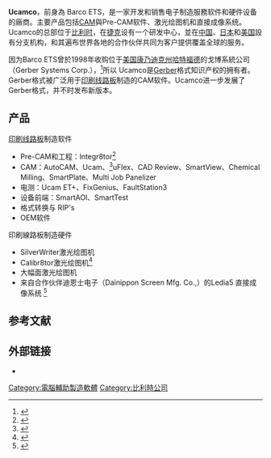 {{Infobox_Company |
 company_name = Ucamco|
 company_type = 私有|
 industry = 电子制造服务|
 foundation = 比利时根特 (1983) |
 location_city = 根特|
 location_country = 比利时|
 homepage = [http://www.ucamco.com/cn/home www.ucamco.com]}}

'''Ucamco'''，前身為 Barco ETS，是一家开发和销售电子制造服務软件和硬件设备的廠商。主要产品包括[[CAM|CAM]]與Pre-CAM软件、激光绘图机和直接成像系统。Ucamco的总部位于[[比利时|比利时]]，在[[捷克|捷克]]设有一个研发中心，並在[[中国|中国]]、[[日本|日本]]和[[美国|美国]]設有分支机构，和其遍布世界各地的合作伙伴共同为客户提供覆盖全球的服务。

因为Barco ETS曾於1998年收购位于[[美国|美国]][[康乃迪克州|康乃迪克州]][[哈特福德|哈特福德]]的戈博系統公司（Gerber Systems Corp.），<ref name="Barco acquistion">{{cite web
 |last        = Tanghe
 |first       = Jean-Pierre
 |title       = Barco acquires Gerber Systems Corp
 |url         = http://www.barco.com/en/pressrelease/415/
 |work        = Barco.com
 |publisher   = [[巴克公司|Barco NV]]
 |accessdate  = 26 November 2011
 |deadurl     = yes
 |archiveurl  = https://web.archive.org/web/20120130150209/http://www.barco.com/en/pressrelease/415/
 |archivedate = 2012年1月30日
}}</ref>所以 Ucamco是[[Gerber|Gerber]]格式知识产权的拥有者。Gerber格式被广泛用于[[印刷線路板|印刷线路板]]制造的CAM软件。Ucamco进一步发展了Gerber格式，并不时发布新版本。

==产品==
[[印刷線路板|印刷线路板]]制造软件
* Pre-CAM和工程：Integr8tor<ref>{{Cite web |url=http://www.pcb007.com/pages/zone.cgi?a=84636&artpg=1&topic=0 |title=Press Release - Ucamco Unveils Integr8tor v7.1 |access-date=2014-02-12 |archive-url=https://web.archive.org/web/20140223005251/http://www.pcb007.com/pages/zone.cgi?a=84636&artpg=1&topic=0 |archive-date=2014-02-23 |dead-url=yes }}</ref>
* CAM：AutoCAM、Ucam、<ref>{{Cite web |url=http://www.pcb007.com/pages/zone.cgi?a=88988&artpg=1&topic=0 |title=Press Release - Ucamco Unveils Ucam 10.1 |access-date=2014-02-12 |archive-url=https://web.archive.org/web/20140223005248/http://www.pcb007.com/pages/zone.cgi?a=88988&artpg=1&topic=0 |archive-date=2014-02-23 |dead-url=yes }}</ref>uFlex、CAD Review、SmartView、Chemical Milling、SmartPlate、Multi Job Panelizer
* 电测：Ucam ET+、FixGenius、FaultStation3
* 设备前端：SmartAOI、SmartTest
* 格式转换与 RIP's
* OEM软件

印刷線路板制造硬件
* SilverWriter激光绘图机
* Calibr8tor激光绘图机<ref>{{Cite web |url=http://www.pcb007.com/pages/zone.cgi?a=54863&artpg=1&topic=0 |title=Press Release - Ucamco Releases Calibr8tor 7000 Photoplotter for Chip-Package Fabricators |access-date=2014-02-12 |archive-date=2014-02-23 |archive-url=https://web.archive.org/web/20140223005254/http://www.pcb007.com/pages/zone.cgi?a=54863&artpg=1&topic=0 |dead-url=yes }}</ref>
* 大幅面激光绘图机
* 来自合作伙伴迪恩士电子（Dainippon Screen Mfg. Co.,）的Ledia5 直接成像系统 <ref>{{Cite web |url=http://www.screen.co.jp/eng/index.html |title=Dainippon Screen Mfg. Co. Ltd. |access-date=2014-02-12 |archive-date=2018-07-24 |archive-url=https://web.archive.org/web/20180724020213/http://screen.co.jp/eng/index.html |dead-url=no }}</ref>

== 参考文献 ==
{{reflist}}

== 外部链接 ==
* {{Official website|http://www.ucamco.com/cn/home}}

[[Category:電腦輔助製造軟體|Category:電腦輔助製造軟體]]
[[Category:比利時公司|Category:比利時公司]]